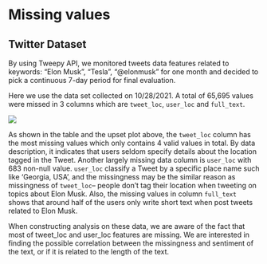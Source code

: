 # Missing values

## Twitter Dataset 

By using Tweepy API, we monitored tweets data features related to keywords: “Elon Musk”, “Tesla”, “@elonmusk” for one month and decided to pick a continuous 7-day period for final evaluation.

Here we use the data set collected on 10/28/2021. A total of 65,695 values were missed in 3 columns which are ``tweet_loc``, ``user_loc`` and ``full_text``.

![](mv_plot.png)


As shown in the table and the upset plot above, the ``tweet_loc`` column has the most missing values which only contains 4 valid values in total. By data description, it indicates that users seldom specify details about the location tagged in the Tweet. Another largely missing data column is ``user_loc`` with 683 non-null value. ``user_loc`` classify a Tweet by a specific place name such like 'Georgia, USA', and the missingness may be the similar reason as missingness of ``tweet_loc``-- people don't tag their location when tweeting on topics about Elon Musk. Also, the missing values in column ``full_text`` shows that around half of the users only write short text when post tweets related to Elon Musk.

When constructing analysis on these data, we are aware of the fact that most of tweet_loc and user_loc features are missing. We are interested in finding the possible correlation between the missingness and sentiment of the text, or if it is related to the length of the text.